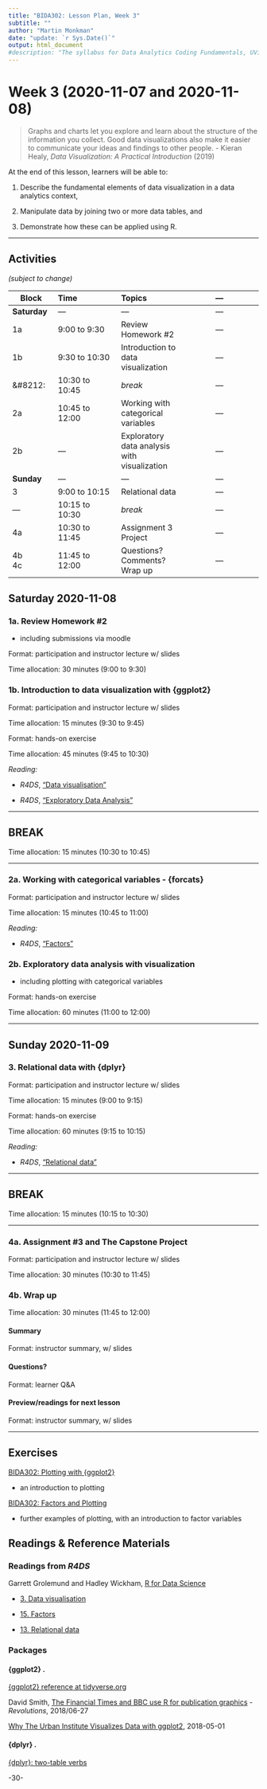 ```yaml
---
title: "BIDA302: Lesson Plan, Week 3"
subtitle: ""
author: "Martin Monkman"
date: "update: `r Sys.Date()`"
output: html_document
#description: "The syllabus for Data Analytics Coding Fundamentals, UVic BIDA302"
---
```


# Week 3 (2020-11-07 and 2020-11-08)



> Graphs and charts let you explore and learn about the structure of the information you collect. Good data visualizations also make it easier to communicate your ideas and findings to other people.
> - Kieran Healy, _Data Visualization: A Practical Introduction_ (2019)


At the end of this lesson, learners will be able to:

1. Describe the fundamental elements of data visualization in a data analytics context, 

2. Manipulate data by joining two or more data tables, and 

2. Demonstrate how these can be applied using R.


***

## Activities

_(subject to change)_

| Block      | Time           | Topics  | &#8212; |
|---         |:---            |:---     |:---:  |
|**Saturday**     | &#8212;  | &#8212; | &#8212; |
|1a          | 9:00 to 9:30   | Review Homework #2  | &#8212; |
|1b          | 9:30 to 10:30  | Introduction to data visualization  | &#8212; |
|&#8212:     | 10:30 to 10:45 | _break_ | &#8212; |
|2a          | 10:45 to 12:00 | Working with categorical variables | &#8212; |
|2b          | &#8212;        | Exploratory data analysis with visualization | &#8212; |
|**Sunday**     | &#8212;  | &#8212; | &#8212; |
|3           | 9:00 to 10:15   | Relational data | &#8212; |
|&#8212;     | 10:15 to 10:30   | _break_ | &#8212; |
|4a          | 10:30 to 11:45   | Assignment 3 <br> Project| &#8212; |
|4b <br> 4c  | 11:45 to 12:00   | Questions? Comments? <br> Wrap up | &#8212; |



## Saturday 2020-11-08


### 1a. Review Homework #2

* including submissions via moodle

Format: participation and instructor lecture w/ slides

Time allocation: 30 minutes (9:00 to 9:30)


### 1b. Introduction to data visualization with {ggplot2}

Format: participation and instructor lecture w/ slides

Time allocation: 15 minutes (9:30 to 9:45)

Format: hands-on exercise

Time allocation: 45 minutes (9:45 to 10:30)

_Reading:_

* _R4DS_, ["Data visualisation"](https://r4ds.had.co.nz/data-visualisation.html)

* _R4DS_, ["Exploratory Data Analysis"](https://r4ds.had.co.nz/exploratory-data-analysis.html)

***

## BREAK

Time allocation: 15 minutes (10:30 to 10:45)

***


### 2a. Working with categorical variables - {forcats}

Format: participation and instructor lecture w/ slides

Time allocation: 15 minutes (10:45 to 11:00)

_Reading:_

* _R4DS_, ["Factors"](https://r4ds.had.co.nz/factors.html)


### 2b. Exploratory data analysis with visualization

* including plotting with categorical variables

Format: hands-on exercise

Time allocation: 60 minutes (11:00 to 12:00)



***

## Sunday 2020-11-09


### 3. Relational data with {dplyr}

Format: participation and instructor lecture w/ slides

Time allocation: 15 minutes (9:00 to 9:15)

Format: hands-on exercise

Time allocation: 60 minutes (9:15 to 10:15)

_Reading:_

* _R4DS_, ["Relational data"](https://r4ds.had.co.nz/relational-data.html)


***

## BREAK

Time allocation: 15 minutes (10:15 to 10:30)


***



### 4a. Assignment #3 and The Capstone Project

Format: participation and instructor lecture w/ slides

Time allocation: 30 minutes (10:30 to 11:45)



### 4b. Wrap up

Time allocation: 30 minutes (11:45 to 12:00)

#### Summary

Format: instructor summary, w/ slides

#### Questions?

Format: learner Q&A

#### Preview/readings for next lesson

Format: instructor summary, w/ slides


---


## Exercises


[BIDA302: Plotting with {ggplot2}](https://monkmanmh.shinyapps.io/BIDA302_3_2_plot/#section-plotting-with-ggplot2)

* an introduction to plotting

[BIDA302: Factors and Plotting](https://monkmanmh.shinyapps.io/BIDA_3_3_factor_plot/#section-factors)

* further examples of plotting, with an introduction to factor variables





## Readings & Reference Materials



### Readings from _R4DS_

Garrett Grolemund and Hadley Wickham, [R for Data Science](https://r4ds.had.co.nz/)

* [3. Data visualisation](https://r4ds.had.co.nz/data-visualisation.html)

* [15. Factors](https://r4ds.had.co.nz/factors.html)

* [13. Relational data](https://r4ds.had.co.nz/relational-data.html)

### Packages

#### {ggplot2} .

[{ggplot2} reference at tidyverse.org](https://ggplot2.tidyverse.org/)

David Smith, [The Financial Times and BBC use R for publication graphics](https://blog.revolutionanalytics.com/2018/06/ft-bbc-uses-r.html) - _Revolutions_, 2018/06-27

[Why The Urban Institute Visualizes Data with ggplot2](https://medium.com/@urban_institute/why-the-urban-institute-visualizes-data-with-ggplot2-46d8cfc7ee67), 2018-05-01


#### {dplyr} .

[{dplyr}: two-table verbs](https://dplyr.tidyverse.org/articles/two-table.html)




-30-
